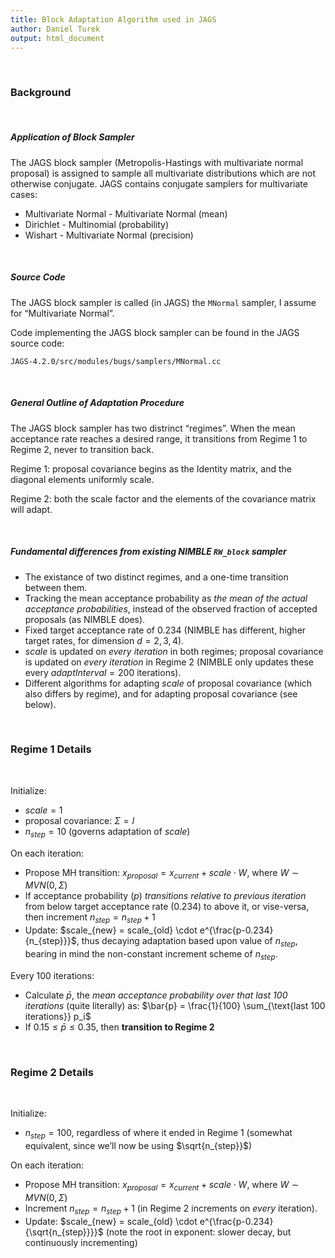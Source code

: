 ```yaml
---
title: Block Adaptation Algorithm used in JAGS
author: Daniel Turek
output: html_document
---
```


<!---
danielturek.github.io/public/jags_block_adaptation/jags_block_adaptation.html
-->

\  

### Background

\  

##### Application of Block Sampler

The JAGS block sampler (Metropolis-Hastings with multivariate normal proposal) is assigned to sample all multivariate distributions which are not otherwise conjugate.  JAGS contains conjugate samplers for multivariate cases:

- Multivariate Normal - Multivariate Normal (mean)
- Dirichlet - Multinomial (probability)
- Wishart - Multivariate Normal (precision)

\  

##### Source Code

The JAGS block sampler is called (in JAGS) the `MNormal` sampler, I assume for "Multivariate Normal".

Code implementing the JAGS block sampler can be found in the JAGS source code:

```
JAGS-4.2.0/src/modules/bugs/samplers/MNormal.cc
```

\  


##### General Outline of Adaptation Procedure

The JAGS block sampler has two distrinct "regimes".  When the mean acceptance rate reaches a desired range, it transitions from Regime 1 to Regime 2, never to transition back.

Regime 1: proposal covariance begins as the Identity matrix, and the diagonal elements uniformly scale.

Regime 2: both the scale factor and the elements of the covariance matrix will adapt.

\  


##### Fundamental differences from existing NIMBLE `RW_block` sampler

- The existance of two distinct regimes, and a one-time transition between them.
- Tracking the mean acceptance probability as *the mean of the actual acceptance probabilities*, instead of the observed fraction of accepted proposals (as NIMBLE does).
- Fixed target acceptance rate of 0.234 (NIMBLE has different, higher target rates, for dimension $d=2,3,4$).
- $scale$ is updated on *every iteration* in both regimes; proposal covariance is updated on *every iteration* in Regime 2 (NIMBLE only updates these every $adaptInterval=200$ iterations).
- Different algorithms for adapting $scale$ of proposal covariance (which also differs by regime), and for adapting proposal covariance (see below).


\  


### Regime 1 Details

\   

Initialize:

- $scale=1$
- proposal covariance: $\Sigma = I$
- $n_{step} = 10$ (governs adaptation of $scale$)

On each iteration:

- Propose MH transition: $x_{proposal} = x_{current} + scale \cdot W$, where $W \sim MVN(0, \Sigma)$
- If acceptance probability ($p$) *transitions relative to previous iteration* from below target acceptance rate (0.234) to above it, or vise-versa, then increment $n_{step} = n_{step}+1$
- Update: $scale_{new} = scale_{old} \cdot e^{\frac{p-0.234}{n_{step}}}$, thus decaying adaptation based upon value of $n_{step}$, bearing in mind the non-constant increment scheme of $n_{step}$.

Every 100 iterations:

- Calculate $\bar{p}$, the *mean acceptance probability over that last 100 iterations* (quite literally) as: $\bar{p} = \frac{1}{100} \sum_{\text{last 100 iterations}} p_i$
- If $0.15 \leq \bar{p} \leq 0.35$, then **transition to Regime 2**


\  

### Regime 2 Details

\  

Initialize:

- $n_{step} = 100$, regardless of where it ended in Regime 1 (somewhat equivalent, since we'll now be using $\sqrt{n_{step}}$)

On each iteration:

- Propose MH transition: $x_{proposal} = x_{current} + scale \cdot W$, where $W \sim MVN(0, \Sigma)$
- Increment $n_{step} = n_{step}+1$ (in Regime 2 increments on *every* iteration).
- Update: $scale_{new} = scale_{old} \cdot e^{\frac{p-0.234}{\sqrt{n_{step}}}}$ (note the root in exponent: slower decay, but continuously incrementing)


\   

\   

\   

\   


